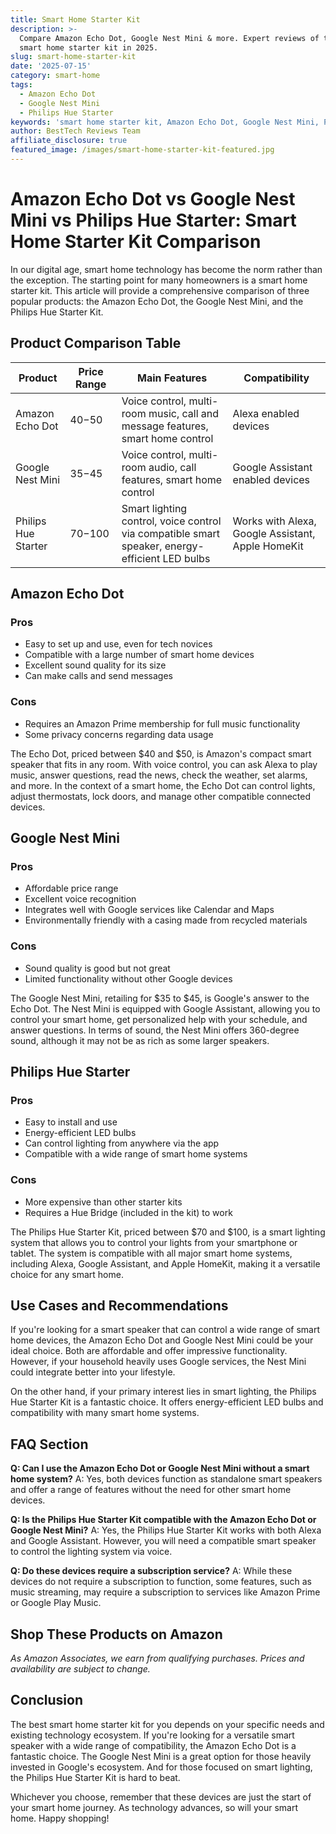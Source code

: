 ```yaml
---
title: Smart Home Starter Kit
description: >-
  Compare Amazon Echo Dot, Google Nest Mini & more. Expert reviews of the best
  smart home starter kit in 2025.
slug: smart-home-starter-kit
date: '2025-07-15'
category: smart-home
tags:
  - Amazon Echo Dot
  - Google Nest Mini
  - Philips Hue Starter
keywords: 'smart home starter kit, Amazon Echo Dot, Google Nest Mini, Philips Hue Starter'
author: BestTech Reviews Team
affiliate_disclosure: true
featured_image: /images/smart-home-starter-kit-featured.jpg
---
```


# <ProductLink productName="Amazon Echo Dot">Amazon Echo Dot</ProductLink> vs Google Nest Mini vs Philips Hue Starter: Smart Home Starter Kit Comparison

In our digital age, smart home technology has become the norm rather than the exception. The starting point for many homeowners is a smart home starter kit. This article will provide a comprehensive comparison of three popular products: the <ProductLink productName="Amazon Echo Dot">Amazon Echo Dot</ProductLink>, the Google Nest Mini, and the Philips Hue Starter Kit. 

## Product Comparison Table

| Product | Price Range | Main Features | Compatibility |
|---------|-------------|---------------|---------------|
| <ProductLink productName="Amazon Echo Dot">Amazon Echo Dot</ProductLink> | $40-$50 | Voice control, multi-room music, call and message features, smart home control | Alexa enabled devices |
| <ProductLink productName="Google Nest Mini">Google Nest Mini</ProductLink> | $35-$45 | Voice control, multi-room audio, call features, smart home control | Google Assistant enabled devices |
| <ProductLink productName="Philips Hue Starter">Philips Hue Starter</ProductLink> | $70-$100 | Smart lighting control, voice control via compatible smart speaker, energy-efficient LED bulbs | Works with Alexa, Google Assistant, Apple HomeKit |

## <ProductLink productName="Amazon Echo Dot">Amazon Echo Dot</ProductLink>

### Pros

- Easy to set up and use, even for tech novices
- Compatible with a large number of smart home devices
- Excellent sound quality for its size
- Can make calls and send messages

### Cons

- Requires an Amazon Prime membership for full music functionality
- Some privacy concerns regarding data usage

The Echo Dot, priced between $40 and $50, is Amazon's compact smart speaker that fits in any room. With voice control, you can ask Alexa to play music, answer questions, read the news, check the weather, set alarms, and more. In the context of a smart home, the Echo Dot can control lights, adjust thermostats, lock doors, and manage other compatible connected devices.

## <ProductLink productName="Google Nest Mini">Google Nest Mini</ProductLink>

### Pros

- Affordable price range
- Excellent voice recognition
- Integrates well with Google services like Calendar and Maps
- Environmentally friendly with a casing made from recycled materials

### Cons

- Sound quality is good but not great
- Limited functionality without other Google devices

The <ProductLink productName="Google Nest Mini">Google Nest Mini</ProductLink>, retailing for $35 to $45, is Google's answer to the Echo Dot. The Nest Mini is equipped with Google Assistant, allowing you to control your smart home, get personalized help with your schedule, and answer questions. In terms of sound, the Nest Mini offers 360-degree sound, although it may not be as rich as some larger speakers.

## <ProductLink productName="Philips Hue Starter">Philips Hue Starter</ProductLink>

### Pros

- Easy to install and use
- Energy-efficient LED bulbs
- Can control lighting from anywhere via the app
- Compatible with a wide range of smart home systems

### Cons

- More expensive than other starter kits
- Requires a Hue Bridge (included in the kit) to work

The <ProductLink productName="Philips Hue Starter">Philips Hue Starter</ProductLink> Kit, priced between $70 and $100, is a smart lighting system that allows you to control your lights from your smartphone or tablet. The system is compatible with all major smart home systems, including Alexa, Google Assistant, and Apple HomeKit, making it a versatile choice for any smart home.

## Use Cases and Recommendations

If you're looking for a smart speaker that can control a wide range of smart home devices, the <ProductLink productName="Amazon Echo Dot">Amazon Echo Dot</ProductLink> and Google Nest Mini could be your ideal choice. Both are affordable and offer impressive functionality. However, if your household heavily uses Google services, the Nest Mini could integrate better into your lifestyle.

On the other hand, if your primary interest lies in smart lighting, the <ProductLink productName="Philips Hue Starter">Philips Hue Starter</ProductLink> Kit is a fantastic choice. It offers energy-efficient LED bulbs and compatibility with many smart home systems. 

## FAQ Section

**Q: Can I use the Amazon Echo Dot or Google Nest Mini without a smart home system?**
A: Yes, both devices function as standalone smart speakers and offer a range of features without the need for other smart home devices.

**Q: Is the Philips Hue Starter Kit compatible with the Amazon Echo Dot or Google Nest Mini?**
A: Yes, the Philips Hue Starter Kit works with both Alexa and Google Assistant. However, you will need a compatible smart speaker to control the lighting system via voice.

**Q: Do these devices require a subscription service?**
A: While these devices do not require a subscription to function, some features, such as music streaming, may require a subscription to services like Amazon Prime or Google Play Music.


## Shop These Products on Amazon

<div style={{display: "flex", gap: "1rem", flexWrap: "wrap", margin: "2rem 0"}}>
  <AmazonButton productName="Amazon Echo Dot" />
  <AmazonButton productName="Google Nest Mini" />
  <AmazonButton productName="Philips Hue Starter" />
</div>

*As Amazon Associates, we earn from qualifying purchases. Prices and availability are subject to change.*

## Conclusion

The best smart home starter kit for you depends on your specific needs and existing technology ecosystem. If you're looking for a versatile smart speaker with a wide range of compatibility, the <ProductLink productName="Amazon Echo Dot">Amazon Echo Dot</ProductLink> is a fantastic choice. The Google Nest Mini is a great option for those heavily invested in Google's ecosystem. And for those focused on smart lighting, the <ProductLink productName="Philips Hue Starter">Philips Hue Starter</ProductLink> Kit is hard to beat.

Whichever you choose, remember that these devices are just the start of your smart home journey. As technology advances, so will your smart home. Happy shopping!

